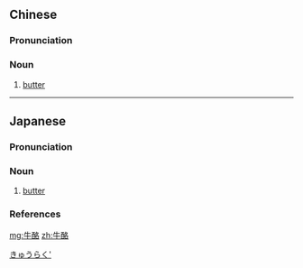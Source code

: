 ==Chinese==
{{zh-forms}}

===Pronunciation===
{{zh-pron
|m=niú酪
|cat=n
}}

===Noun===
{{zh-noun}}

# [[butter]]

{{zh-cat|Foods}}

----

==Japanese==
{{ja-kanjitab|ぎゅう|らく|yomi=o}}

===Pronunciation===
{{ja-pron|yomi=o|ぎゅうらく|acc=0|acc_ref=DJR}}

===Noun===
{{ja-noun|ぎゅうらく|hhira=ぎうらく}}

# [[butter]]

===References===
<references/>

[[Category:ja:Foods|きゅうらく']]

[[mg:牛酪]]
[[zh:牛酪]]